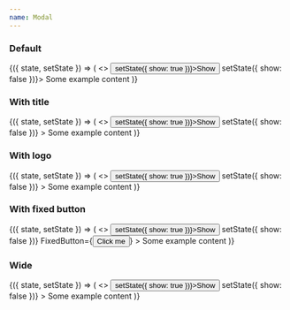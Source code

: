 ```yaml
---
name: Modal
---
```


### Default

<Playground>
  <State initial={{ show: false }}>
    {({ state, setState }) => (
      <>
        <Button onClick={() => setState({ show: true })}>Show</Button>
        <Modal show={state.show} onClose={() => setState({ show: false })}>
          <Text variant='md'>Some example content</Text>
        </Modal>
      </>
    )}
  </State>
</Playground>

### With title

<Playground>
  <State initial={{ show: false }}>
    {({ state, setState }) => (
      <>
        <Button onClick={() => setState({ show: true })}>Show</Button>
        <Modal
          title="Modal Title"
          show={state.show}
          onClose={() => setState({ show: false })}
        >
          <Text variant='md'>Some example content</Text>
        </Modal>
      </>
    )}
  </State>
</Playground>

### With logo

<Playground>
  <State initial={{ show: false }}>
    {({ state, setState }) => (
      <>
        <Button onClick={() => setState({ show: true })}>Show</Button>
        <Modal
          title="Modal Title"
          hasLogo
          show={state.show}
          onClose={() => setState({ show: false })}
        >
          <Text variant='md'>Some example content</Text>
        </Modal>
      </>
    )}
  </State>
</Playground>

### With fixed button

<Playground>
  <State initial={{ show: false }}>
    {({ state, setState }) => (
      <>
        <Button onClick={() => setState({ show: true })}>Show</Button>
        <Modal
          title="Modal Title"
          show={state.show}
          onClose={() => setState({ show: false })}
					FixedButton={<Button width="100%">Click me</Button>}
        >
          <Text variant='md'>Some example content</Text>
        </Modal>
      </>
    )}
  </State>
</Playground>

### Wide

<Playground>
  <State initial={{ show: false }}>
    {({ state, setState }) => (
      <>
        <Button onClick={() => setState({ show: true })}>Show</Button>
        <Modal
					isWide
          show={state.show}
          onClose={() => setState({ show: false })}
        >
          <Text variant='md'>Some example content</Text>
        </Modal>
      </>
    )}
  </State>
</Playground>
